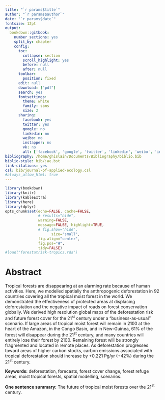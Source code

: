 ```yaml
---
title: "`r params$title`"
author: "`r params$author`"
date: "`r params$date`"
fontsize: 12pt
output:
  bookdown::gitbook:
    number_sections: yes
    split_by: chapter  
    config:
      toc:
        collapse: section
        scroll_highlight: yes
        before: null
        after: null
      toolbar:
        position: fixed
      edit: null
      download: ["pdf"]
      search: yes
      fontsettings:
        theme: white
        family: sans
        size: 2
      sharing:
        facebook: yes
        twitter: yes
        google: no
        linkedin: no
        weibo: no
        instapper: no
        vk: no
        all: ['facebook', 'google', 'twitter', 'linkedin', 'weibo', 'instapaper']
bibliography: /home/ghislain/Documents/Bibliography/biblio.bib
biblio-style: bib/jae.bst
link-citations: yes
csl: bib/journal-of-applied-ecology.csl
#always_allow_html: true
---
```


```r
library(bookdown)
library(knitr)
library(kableExtra)
library(here)
library(dplyr)
opts_chunk$set(echo=FALSE, cache=FALSE,
               # results="hide", 
               warning=FALSE,
               message=FALSE, highlight=TRUE,
               # fig.show="hide",
			         size="small",
               fig.align="center",
               fig.pos="H",
               tidy=FALSE)
#load("forestatrisk-tropics.rda")
```

\linenumbers

# Abstract {-}

Tropical forests are disappearing at an alarming rate because of human activities. Here, we modelled spatially the anthropogenic deforestation in 92 countries covering all the tropical moist forest in the world. We demonstrated the effectiveness of protected areas at displacing deforestation and the negative impact of roads on forest conservation globally. We derived high resolution global maps of the deforestation risk and future forest cover for the 21^st^ century under a "business-as-usual" scenario. If large areas of tropical moist forest will remain in 2100 at the heart of the Amazon, in the Congo Basin, and in New-Guinea, 61% of the forest will disappear during the 21^st^ century, and many countries will entirely lose their forest by 2100. Remaining forest will be strongly fragmented and located in remote places. As deforestation progresses toward areas of higher carbon stocks, carbon emissions associated with tropical deforestation should increase by +0.221 Pg/yr (+42%) during the 21^st^ century.

**Keywords:** deforestation, forecasts, forest cover change, forest refuge areas, moist tropical forests, spatial modelling, scenarios.

**One sentence summary:** The future of tropical moist forests over the 21^st^ century.

\newpage
